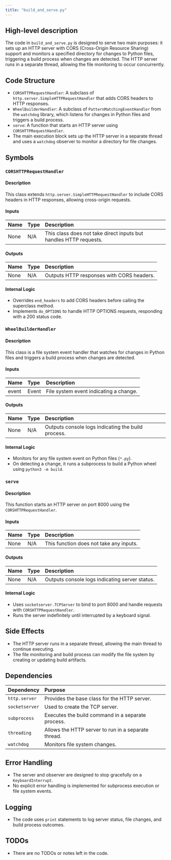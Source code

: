 ```yaml
---
title: "build_and_serve.py"
---
```


## High-level description

The code in `build_and_serve.py` is designed to serve two main purposes: it sets up an HTTP server with CORS (Cross-Origin Resource Sharing) support and monitors a specified directory for changes to Python files, triggering a build process when changes are detected. The HTTP server runs in a separate thread, allowing the file monitoring to occur concurrently.

## Code Structure

- `CORSHTTPRequestHandler`: A subclass of `http.server.SimpleHTTPRequestHandler` that adds CORS headers to HTTP responses.
- `WheelBuilderHandler`: A subclass of `PatternMatchingEventHandler` from the `watchdog` library, which listens for changes in Python files and triggers a build process.
- `serve`: A function that starts an HTTP server using `CORSHTTPRequestHandler`.
- The main execution block sets up the HTTP server in a separate thread and uses a `watchdog` observer to monitor a directory for file changes.

## Symbols

### `CORSHTTPRequestHandler`
#### Description
This class extends `http.server.SimpleHTTPRequestHandler` to include CORS headers in HTTP responses, allowing cross-origin requests.

#### Inputs
| Name | Type | Description |
|:-----|:-----|:------------|
| None | N/A  | This class does not take direct inputs but handles HTTP requests. |

#### Outputs
| Name | Type | Description |
|:-----|:-----|:------------|
| None | N/A  | Outputs HTTP responses with CORS headers. |

#### Internal Logic
- Overrides `end_headers` to add CORS headers before calling the superclass method.
- Implements `do_OPTIONS` to handle HTTP OPTIONS requests, responding with a 200 status code.

### `WheelBuilderHandler`
#### Description
This class is a file system event handler that watches for changes in Python files and triggers a build process when changes are detected.

#### Inputs
| Name | Type | Description |
|:-----|:-----|:------------|
| event | Event | File system event indicating a change. |

#### Outputs
| Name | Type | Description |
|:-----|:-----|:------------|
| None | N/A  | Outputs console logs indicating the build process. |

#### Internal Logic
- Monitors for any file system event on Python files (`*.py`).
- On detecting a change, it runs a subprocess to build a Python wheel using `python3 -m build`.

### `serve`
#### Description
This function starts an HTTP server on port 8000 using the `CORSHTTPRequestHandler`.

#### Inputs
| Name | Type | Description |
|:-----|:-----|:------------|
| None | N/A  | This function does not take any inputs. |

#### Outputs
| Name | Type | Description |
|:-----|:-----|:------------|
| None | N/A  | Outputs console logs indicating server status. |

#### Internal Logic
- Uses `socketserver.TCPServer` to bind to port 8000 and handle requests with `CORSHTTPRequestHandler`.
- Runs the server indefinitely until interrupted by a keyboard signal.

## Side Effects

- The HTTP server runs in a separate thread, allowing the main thread to continue executing.
- The file monitoring and build process can modify the file system by creating or updating build artifacts.

## Dependencies

| Dependency | Purpose |
|:-----------|:--------|
| `http.server` | Provides the base class for the HTTP server. |
| `socketserver` | Used to create the TCP server. |
| `subprocess` | Executes the build command in a separate process. |
| `threading` | Allows the HTTP server to run in a separate thread. |
| `watchdog` | Monitors file system changes. |

## Error Handling

- The server and observer are designed to stop gracefully on a `KeyboardInterrupt`.
- No explicit error handling is implemented for subprocess execution or file system events.

## Logging

- The code uses `print` statements to log server status, file changes, and build process outcomes.

## TODOs

- There are no TODOs or notes left in the code.